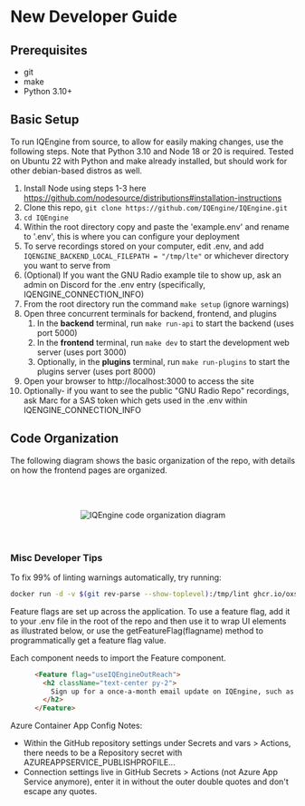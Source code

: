 # New Developer Guide

## Prerequisites

- git
- make
- Python 3.10+

## Basic Setup

To run IQEngine from source, to allow for easily making changes, use the following steps.
Note that Python 3.10 and Node 18 or 20 is required.
Tested on Ubuntu 22 with Python and make already installed, but should work for other debian-based distros as well.
1. Install Node using steps 1-3 here https://github.com/nodesource/distributions#installation-instructions
1. Clone this repo, `git clone https://github.com/IQEngine/IQEngine.git`
1. `cd IQEngine`
1. Within the root directory copy and paste the 'example.env' and rename to '.env', this is where you can configure your deployment
1. To serve recordings stored on your computer, edit .env, and add `IQENGINE_BACKEND_LOCAL_FILEPATH = "/tmp/lte"` or whichever directory you want to serve from
1. (Optional) If you want the GNU Radio example tile to show up, ask an admin on Discord for the .env entry (specifically, IQENGINE_CONNECTION_INFO)
1. From the root directory run the command ```make setup``` (ignore warnings)
1. Open three concurrent terminals for backend, frontend, and plugins
    1. In the **backend** terminal, run `make run-api` to start the backend (uses port 5000)
    1. In the **frontend** terminal, run `make dev` to start the development web server (uses port 3000)
    1. Optionally, in the **plugins** terminal, run `make run-plugins` to start the plugins server (uses port 8000)
1. Open your browser to http://localhost:3000 to access the site
1. Optionally- if you want to see the public "GNU Radio Repo" recordings, ask Marc for a SAS token which gets used in the .env within IQENGINE_CONNECTION_INFO

## Code Organization

The following diagram shows the basic organization of the repo, with details on how the frontend pages are organized.

<br></br>
<center>
<div className="bg-white lg:w-2/3 md:w-3/4 p-0 m-0">
<img className="w-full p-0 m-0" src={'/code organization.drawio.png'} alt="IQEngine code organization diagram"  />
</div>
</center>
<br></br>


### Misc Developer Tips

To fix 99% of linting warnings automatically, try running:

```bash
docker run -d -v $(git rev-parse --show-toplevel):/tmp/lint ghcr.io/oxsecurity/megalinter:v6
```

Feature flags are set up across the application. To use a feature flag, add it to your .env file in the root of the repo and then use it to wrap UI elements as illustrated below, or use the getFeatureFlag(flagname) method to programmatically get a feature flag value.

Each component needs to import the Feature component.

```HTML
      <Feature flag="useIQEngineOutReach">
        <h2 className="text-center py-2">
          Sign up for a once-a-month email update on IQEngine, such as new features, demos, and more!
        </h2>
      </Feature>
```

Azure Container App Config Notes:

* Within the GitHub repository settings under Secrets and vars > Actions, there needs to be a Repository secret with AZUREAPPSERVICE_PUBLISHPROFILE...
* Connection settings live in GitHub Secrets > Actions (not Azure App Service anymore), enter it in without the outer double quotes and don't escape any quotes.
